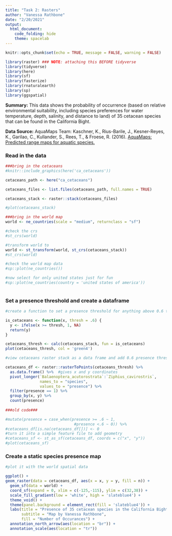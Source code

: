 ```yaml
---
title: "Task 2: Rasters"
author: "Vanessa Rathbone"
date: "2/20/2021"
output: 
  html_document:
    code_folding: hide
    theme: spacelab
---
```


```r
knitr::opts_chunk$set(echo = TRUE, message = FALSE, warning = FALSE)

library(raster) ### NOTE: attaching this BEFORE tidyverse
library(tidyverse)
library(here)
library(sf)
library(fasterize)
library(rnaturalearth)
library(sp)
library(ggspatial)

```

**Summary:**
This data shows the probability of occurrence (based on relative environmental suitability, including species preferences for water temperature, depth, salinity, and distance to land) of 35 cetacean species that can be found in the California Bight.  

**Data Source:** AquaMaps Team: Kaschner, K., Rius-Barile, J., Kesner-Reyes, K., Garilao, C., Kullander, S., Rees, T., & Froese, R. (2016). [AquaMaps: Predicted range maps for aquatic species.](www.aquamaps.org)

### Read in the data 
```r

###bring in the cetaceans 
#knitr::include_graphics(here('ca_cetaceans'))

cetaceans_path <- here("ca_cetaceans")

cetaceans_files <- list.files(cetaceans_path, full.names = TRUE)

cetaceans_stack <- raster::stack(cetaceans_files)

#plot(cetaceans_stack)

###bring in the world map
world <- ne_countries(scale = "medium", returnclass = "sf")

#check the crs
#st_crs(world)

#transform world to 
world <- st_transform(world, st_crs(cetaceans_stack))
#st_crs(world)

#check the world map data
#sp::plot(ne_countries())

#now select for only united states just for fun
#sp::plot(ne_countries(country = 'united states of america'))
                          
```


### Set a presence threshold and create a dataframe
```r

#create a function to set a presence threshold for anything above 0.6 to equal 1.

is_cetaceans <- function(x, thresh = .6) {
  y <- ifelse(x >= thresh, 1, NA)
  return(y)
}

cetaceans_thresh <- calc(cetaceans_stack, fun = is_cetaceans)
plot(cetaceans_thresh, col = 'green4')

#view cetaceans raster stack as a data frame and add 0.6 presence threshold. >= 0.6 equals presence. 

cetaceans_df <- raster::rasterToPoints(cetaceans_thresh) %>% 
  as.data.frame() %>%  #gives x and y coordinates
  pivot_longer(`Balaenoptera_acutorostrata`:`Ziphius_cavirostris`,
               names_to = "species", 
               values_to = "presence") %>% 
  filter(presence == 1) %>% 
  group_by(x, y) %>% 
  count(presence)
  
###old code###

#mutate(presence = case_when(presence >= .6 ~ 1,
                              #presence <.6 ~ 0)) %>% 
#cetaceans_df[is.na(cetaceans_df[])] <- 0
#turn it into a simple feature file to add geometry
#cetaceans_sf <- st_as_sf(cetaceans_df, coords = c("x", "y"))
#plot(cetaceans_sf)

```


### Create a static species presence map
```r

#plot it with the world spatial data 

ggplot() +
geom_raster(data = cetaceans_df, aes(x = x, y = y, fill = n)) +
  geom_sf(data = world) +
  coord_sf(expand = 0, xlim = c(-125,-115), ylim = c(32,38)) +
  scale_fill_gradient(low = 'white', high = 'slateblue4') +
  theme_void() +
  theme(panel.background = element_rect(fill = 'slateblue4')) +
  labs(title = "Presence of 35 cetacean species in the California Bight",
       subtitle = "Map by Vanessa Rathbone",
       fill = "Number of Occurances") +
  annotation_north_arrow(aes(location = "br")) +
  annotation_scale(aes(location = "tr"))


```



